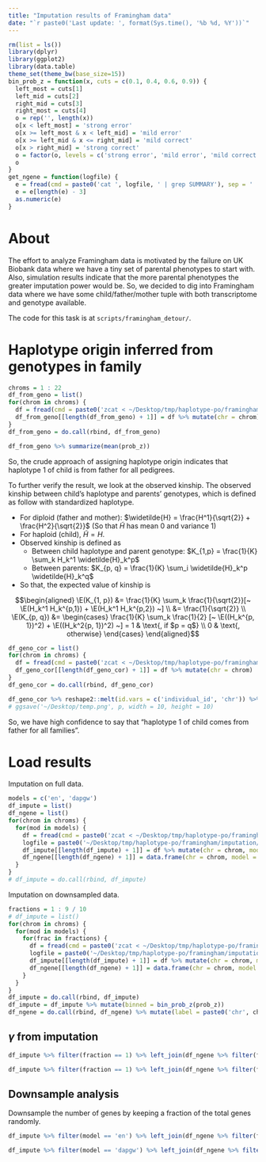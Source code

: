 ```yaml
---
title: "Imputation results of Framingham data"
date: "`r paste0('Last update: ', format(Sys.time(), '%b %d, %Y'))`"    
---
```


$$
\newcommand{\E}{\text{E}}
\newcommand{\diag}{\text{diag}}
$$

```r
rm(list = ls())
library(dplyr)
library(ggplot2)
library(data.table)
theme_set(theme_bw(base_size=15))  
bin_prob_z = function(x, cuts = c(0.1, 0.4, 0.6, 0.9)) {
  left_most = cuts[1]
  left_mid = cuts[2]
  right_mid = cuts[3]
  right_most = cuts[4]
  o = rep('', length(x))
  o[x < left_most] = 'strong error'
  o[x >= left_most & x < left_mid] = 'mild error'
  o[x >= left_mid & x <= right_mid] = 'mild correct'
  o[x > right_mid] = 'strong correct'
  o = factor(o, levels = c('strong error', 'mild error', 'mild correct', 'strong correct'))
  o
}
get_ngene = function(logfile) {
  e = fread(cmd = paste0('cat ', logfile, ' | grep SUMMARY'), sep = ' ', data.table = FALSE)
  e = e[length(e) - 3]
  as.numeric(e)
}
```

# About

The effort to analyze Framingham data is motivated by the failure on UK Biobank data where we have a tiny set of parental phenotypes to start with.
Also, simulation results indicate that the more parental phenotypes the greater imputation power would be.
So, we decided to dig into Framingham data where we have some child/father/mother tuple with both transcriptome and genotype available.

The code for this task is at `scripts/framingham_detour/`.

# Haplotype origin inferred from genotypes in family

```r
chroms = 1 : 22
df_from_geno = list()
for(chrom in chroms) {
  df = fread(cmd = paste0('zcat < ~/Desktop/tmp/haplotype-po/framingham/infer_ho_from_genotype/from_extracted_pedigree.subset.chr', chrom, '.ho_from_genotype.tsv.gz'), header = TRUE, sep = '\t', data.table = FALSE)
  df_from_geno[[length(df_from_geno) + 1]] = df %>% mutate(chr = chrom)
}
df_from_geno = do.call(rbind, df_from_geno)
```

```r
df_from_geno %>% summarize(mean(prob_z))
```

So, the crude approach of assigning haplotype origin indicates that haplotype 1 of child is from father for all pedigrees.

To further verify the result, we look at the observed kinship.
The observed kinship between child's haplotype and parents' genotypes, which is defined as follow with standardized haplotype.

* For diploid (father and mother): $\widetilde{H} = \frac{H^1}{\sqrt{2}} + \frac{H^2}{\sqrt{2}}$ (So that $\widetilde{H}$ has mean 0 and variance 1)
* For haploid (child), $\widetilde{H} = H$.
* Observed kinship is defined as 
    - Between child haplotype and parent genotype: $K_{1,p} = \frac{1}{K} \sum_k H_k^1 \widetilde{H}_k^p$
    - Between parents: $K_{p, q} = \frac{1}{K} \sum_i \widetilde{H}_k^p \widetilde{H}_k^q$
* So that, the expected value of kinship is

$$\begin{aligned}
  \E(K_{1, p}) &= \frac{1}{K} \sum_k \frac{1}{\sqrt{2}}[~ \E(H_k^1 H_k^{p,1}) + \E(H_k^1 H_k^{p,2}) ~] \\
  &= \frac{1}{\sqrt{2}} \\
  \E(K_{p, q}) &= \begin{cases}
    \frac{1}{K} \sum_k \frac{1}{2} [~ \E((H_k^{p, 1})^2) + \E((H_k^2{p, 1})^2) ~] = 1 & \text{, if $p = q$} \\
    0 & \text{, otherwise}
  \end{cases}
\end{aligned}$$

```r
df_geno_cor = list()
for(chrom in chroms) {
  df = fread(cmd = paste0('zcat < ~/Desktop/tmp/haplotype-po/framingham/infer_ho_from_genotype/from_extracted_pedigree.subset.chr', chrom, '.child_parents_cor.tsv.gz'), header = TRUE, sep = '\t', data.table = FALSE)
  df_geno_cor[[length(df_geno_cor) + 1]] = df %>% mutate(chr = chrom)
}
df_geno_cor = do.call(rbind, df_geno_cor)
```

```r
df_geno_cor %>% reshape2::melt(id.vars = c('individual_id', 'chr')) %>% ggplot() + geom_boxplot(aes(x = variable, y = value)) + facet_wrap(~chr) + theme(axis.text.x = element_text(angle = 90)) + geom_hline(yintercept = 1 / sqrt(2), linetype = 2, color = 'gray')
# ggsave('~/Desktop/temp.png', p, width = 10, height = 10)
```

So, we have high confidence to say that "haplotype 1 of child comes from father for all families".

# Load results

Imputation on full data.


```r
models = c('en', 'dapgw')
df_impute = list()
df_ngene = list()
for(chrom in chroms) {
  for(mod in models) {
    df = fread(cmd = paste0('zcat < ~/Desktop/tmp/haplotype-po/framingham/imputation/haplo_impute.', mod, '.chr', chrom, '.tsv.gz'), header = TRUE, sep = '\t', data.table = FALSE)
    logfile = paste0('~/Desktop/tmp/haplotype-po/framingham/imputation/haplo_impute.', mod, '.chr', chrom, '.log')
    df_impute[[length(df_impute) + 1]] = df %>% mutate(chr = chrom, model = mod, fraction = 1)
    df_ngene[[length(df_ngene) + 1]] = data.frame(chr = chrom, model = mod, fraction = 1, ngene = get_ngene(logfile))
  }
}
# df_impute = do.call(rbind, df_impute)
```

Imputation on downsampled data.

```r
fractions = 1 : 9 / 10
# df_impute = list()
for(chrom in chroms) {
  for(mod in models) {
    for(frac in fractions) {
      df = fread(cmd = paste0('zcat < ~/Desktop/tmp/haplotype-po/framingham/imputation/haplo_impute.downsample_', frac, '.', mod, '.chr', chrom, '.tsv.gz'), header = TRUE, sep = '\t', data.table = FALSE)
      logfile = paste0('~/Desktop/tmp/haplotype-po/framingham/imputation/haplo_impute.downsample_', frac, '.', mod, '.chr', chrom, '.log')
      df_impute[[length(df_impute) + 1]] = df %>% mutate(chr = chrom, model = mod, fraction = frac) 
      df_ngene[[length(df_ngene) + 1]] = data.frame(chr = chrom, model = mod, fraction = frac, ngene = get_ngene(logfile))
    }
  }
}
df_impute = do.call(rbind, df_impute)
df_impute = df_impute %>% mutate(binned = bin_prob_z(prob_z))
df_ngene = do.call(rbind, df_ngene) %>% mutate(label = paste0('chr', chr, ' ', model, '\n ngene = ', ngene)) %>% mutate(label = factor(label, levels = label[order(chr)]))
```

## $\gamma$ from imputation

```r
df_impute %>% filter(fraction == 1) %>% left_join(df_ngene %>% filter(fraction == 1), by = c('chr', 'model', 'fraction')) %>% filter(model == 'en', fraction == 1) %>% ggplot() + geom_histogram(aes(prob_z)) + facet_wrap(~label) + ggtitle('EN: distribution of gamma')
```

```r
df_impute %>% filter(fraction == 1) %>% left_join(df_ngene %>% filter(fraction == 1), by = c('chr', 'model', 'fraction')) %>% filter(model == 'dapgw', fraction == 1) %>% ggplot() + geom_histogram(aes(prob_z)) + facet_wrap(~label) + ggtitle('DAPGW: distribution of gamma')
```

## Downsample analysis 

Downsample the number of genes by keeping a fraction of the total genes randomly.

```r
df_impute %>% filter(model == 'en') %>% left_join(df_ngene %>% filter(fraction == 1) %>% select(-fraction), by = c('chr', 'model')) %>% ggplot() + geom_bar(aes(binned, fill = fraction, group = fraction), position = 'dodge') + facet_wrap(~label) + theme(axis.text.x = element_text(angle = 90, hjust = 1, vjust = 0.5)) + ggtitle('EN: Downsample')
```

```r
df_impute %>% filter(model == 'dapgw') %>% left_join(df_ngene %>% filter(fraction == 1) %>% select(-fraction), by = c('chr', 'model')) %>% ggplot() + geom_bar(aes(binned, fill = fraction, group = fraction), position = 'dodge') + facet_wrap(~label) + theme(axis.text.x = element_text(angle = 90, hjust = 1, vjust = 0.5)) + ggtitle('DAPGW: Downsample')
```





